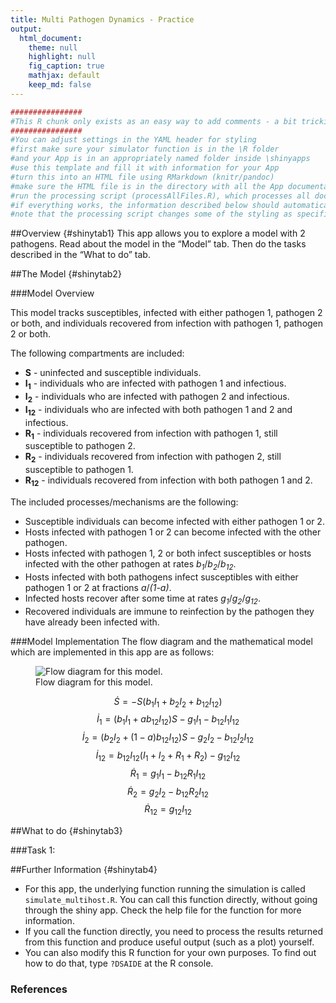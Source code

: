 ```yaml
---
title: Multi Pathogen Dynamics - Practice
output:
  html_document:
    theme: null
    highlight: null
    fig_caption: true
    mathjax: default 
    keep_md: false
---
```



```r
################
#This R chunk only exists as an easy way to add comments - a bit trickier in Markdown itself
################
#You can adjust settings in the YAML header for styling 
#first make sure your simulator function is in the \R folder 
#and your App is in an appropriately named folder inside \shinyapps
#use this template and fill it with information for your App
#turn this into an HTML file using RMarkdown (knitr/pandoc)
#make sure the HTML file is in the directory with all the App documentation
#run the processing script (processAllFiles.R), which processes all documentation
#if everything works, the information described below should automatically be displayed in tabs at the bottom of the App UI
#note that the processing script changes some of the styling as specified in the shinystyle.css file
```

##Overview {#shinytab1}
This app allows you to explore a model with 2 pathogens. Read about the model in the "Model" tab. Then do the tasks described in the "What to do" tab.

##The Model {#shinytab2}

###Model Overview

This model tracks susceptibles, infected with either pathogen 1, pathogen 2 or both, and individuals recovered from infection with pathogen 1, pathogen 2 or both.

The following compartments are included:  

* **S** - uninfected and susceptible individuals.
* **I~1~** - individuals who are infected with pathogen 1 and infectious.
* **I~2~** - individuals who are infected with pathogen 2 and infectious.
* **I~12~** - individuals who are infected with both pathogen 1 and 2 and infectious.
* **R~1~** - individuals recovered from infection with pathogen 1, still susceptible to pathogen 2.
* **R~2~** - individuals recovered from infection with pathogen 2, still susceptible to pathogen 1.
* **R~12~** - individuals recovered from infection with both pathogen 1 and 2.


The included processes/mechanisms are the following:

* Susceptible individuals can become infected with either pathogen 1 or 2.  
* Hosts infected with pathogen 1 or 2 can become infected with the other pathogen.
* Hosts infected with pathogen 1, 2 or both infect susceptibles or hosts infected with the other pathogen at rates _b~1~_/_b~2~_/_b~12~_. 
* Hosts infected with both pathogens infect susceptibles with either pathogen 1 or 2 at fractions _a_/_(1-a)_.
* Infected hosts recover after some time at rates _g~1~_/_g~2~_/_g~12~_. 
* Recovered individuals are immune to reinfection by the pathogen they have already been infected with. 


###Model Implementation
The flow diagram and the mathematical model which are implemented in this app are as follows:

![Flow diagram for this model.](../media/multipathogenmodel.png)

$$\dot S =  - S (b_{1} I_1 + b_{2} I_2 + b_{12}I_{12})  $$ 
$$\dot I_1 =   (b_{1} I_1 + ab_{12} I_{12})S - g_1 I_1 - b_{12} I_1 I_{12}$$ 
$$\dot I_2 =   (b_{2} I_2 +  (1-a) b_{12} I_{12})S - g_2 I_2 -  b_{12}  I_2 I_{12}$$ 
$$\dot I_{12} =  b_{12} I_{12} (I_1 + I_2 + R_1 + R_2)  - g_{12} I_{12}$$ 
$$\dot R_1 = g_1 I_1 -  b_{12} R_1 I_{12}$$
$$\dot R_2 = g_2 I_2 - b_{12} R_2 I_{12}$$
$$\dot R_{12} =  g_{12} I_{12} $$




##What to do {#shinytab3}

###Task 1: 


##Further Information {#shinytab4}

* For this app, the underlying function running the simulation is called `simulate_multihost.R`. You can call this function directly, without going through the shiny app. Check the help file for the function for more information. 
* If you call the function directly, you need to process the results returned from this function and produce useful output (such as a plot) yourself. 
* You can also modify this R function for your own purposes. To find out how to do that, type `?DSAIDE` at the R console.

### References

